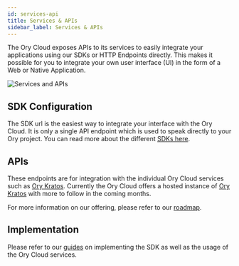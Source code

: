 ```yaml
---
id: services-api
title: Services & APIs
sidebar_label: Services & APIs
---
```


The Ory Cloud exposes APIs to its services to easily integrate your applications
using our SDKs or HTTP Endpoints directly. This makes it possible for you to
integrate your own user interface (UI) in the form of a Web or Native
Application.

![Services and APIs](/images/services-apis/services-and-apis.png)

## SDK Configuration

The SDK url is the easiest way to integrate your interface with the Ory Cloud.
It is only a single API endpoint which is used to speak directly to your Ory
project. You can read more about the different
[SDKs here](../start-building/other-languages).

## APIs

These endpoints are for integration with the individual Ory Cloud services such
as [Ory Kratos](https://ory.sh/kratos). Currently the Ory Cloud offers a hosted
instance of [Ory Kratos](https://ory.sh/kratos) with more to follow in the
coming months.

For more information on our offering, please refer to our
[roadmap](../cloud/cloud-roadmap.mdx).

## Implementation

Please refer to our [guides](../guides/index.mdx) on implementing the SDK as
well as the usage of the Ory Cloud services.
